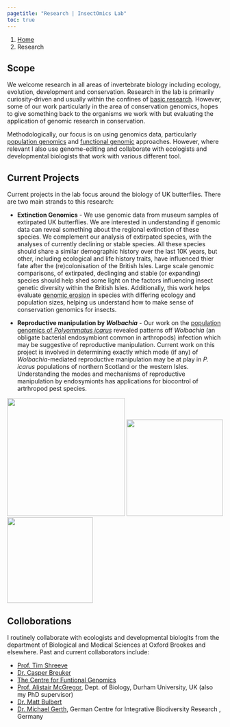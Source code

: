 ```yaml
---
pagetitle: "Research | InsectOmics Lab"
toc: true
---
```


```{=html}
<nav aria-label="breadcrumb">
  <ol class="breadcrumb">
    <li class="breadcrumb-item"><a href="index.html">Home</a></li>
    <li class="breadcrumb-item active" aria-current="page">Research</li>
  </ol>
</nav>
```

## Scope

We welcome research in all areas of invertebrate biology including ecology, evolution, development and conservation. Research in the lab is primarily curiosity-driven and usually within the confines of [basic research](https://en.wikipedia.org/wiki/Basic_research). However, some of our work particularly in the area of conservation genomics, hopes to give something back to the organisms we work with but evaluating the application of genomic research in conservation. 

Methodologically, our focus is on using genomics data, particularly [population genomics](https://en.wikipedia.org/wiki/Population_genomics#:~:text=Population%20genomics%20is%20a%20neologism,and%20demography%20of%20a%20population.) and [functional genomic](https://en.wikipedia.org/wiki/Functional_genomics) approaches. However, where relevant I also use genome-editing and collaborate with ecologists and developmental biologists that work with various different tool.

## Current Projects

Current projects in the lab focus around the biology of UK butterflies. There are two main strands to this research:

- **Extinction Genomics** - We use genomic data from museum samples of extirpated UK butterflies. We are interested in understanding if genomic data can reveal something about the regional extinction of these species. We complement our analysis of extirpated species, with the analyses of currently declining or stable species. All these species should share a similar demographic history over the last 10K years, but other, including ecological and life history traits, have influenced thier fate after the (re)colonisation of the British Isles. Large scale genomic comparisons, of extirpated, declinging and stable (or expanding) species should help shed some light on the factors influencing insect genetic diversity within the British Isles. Additionally, this work helps evaluate [genomic erosion](https://www.frontiersin.org/articles/10.3389/fgene.2022.960958/full) in species with differing ecology and population sizes, helping us understand how to make sense of conservation genomics for insects.   

- **Reproductive manipulation by *Wolbachia*** - Our work on the [population genomics of *Polyommatus icarus*](https://onlinelibrary.wiley.com/doi/abs/10.1111/mec.16126) revealed patterns off *Wolbachia* (an obligate bacterial endosymbiont common in arthropods) infection which may be suggestive of reproductive manipulation. Current work on this project is involved in determining exactly which mode (if any) of *Wolbachia*-mediated reproductive manipulation may be at play in *P. icarus* populations of northern Scotland or the western Isles. Understanding the modes and mechanisms of reproductive manipulation by endosymionts has applications for biocontrol of artrhropod pest species.

<div class="outer">
  <img src="img/IMG_0954.jpg" width="275"/>
  <img src="img/IMG_8707.jpg" width="225"/>
  <img src="img/IMG_9650.jpg" width="200"/>
  <span class="fix"></span>
</div>


## Colloborations

I routinely collaborate with ecologists and developmental biologits from the department of Biological and Medical Sciences at Oxford Brookes and elsewhere. Past and current collaborators include:

- [Prof. Tim Shreeve](https://www.brookes.ac.uk/profiles/staff/tim-shreeve)
- [Dr. Casper Breuker](https://www.brookes.ac.uk/profiles/staff/casper-breuker)
- [The Centre for Funtional Genomics](https://www.brookes.ac.uk/research/units/hls/centres/centre-for-functional-genomics)
- [Prof. Alistair McGregor](http://www.mcgregor-evo-devo-lab.net/), Dept. of Biology, Durham University, UK (also my PhD supervisor)
- [Dr. Matt Bulbert](https://conflictecology.com/)
- [Dr. Michael Gerth](https://www.michaelgerth.net), German Centre for Integrative Biodiversity Research , Germany
